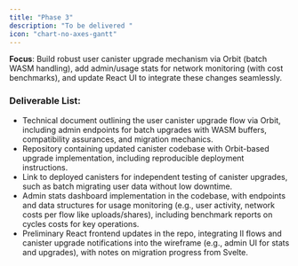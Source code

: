 ```yaml
---
title: "Phase 3"
description: "To be delivered "
icon: "chart-no-axes-gantt"
---
```


**Focus**: Build robust user canister upgrade mechanism via Orbit (batch WASM handling), add admin/usage stats for network monitoring (with cost benchmarks), and update React UI to integrate these changes seamlessly.

### Deliverable List:

- Technical document outlining the user canister upgrade flow via Orbit, including admin endpoints for batch upgrades with WASM buffers, compatibility assurances, and migration mechanics.
- Repository containing updated canister codebase with Orbit-based upgrade implementation, including reproducible deployment instructions.
- Link to deployed canisters for independent testing of canister upgrades, such as batch migrating user data without low downtime.
- Admin stats dashboard implementation in the codebase, with endpoints and data structures for usage monitoring (e.g., user activity, network costs per flow like uploads/shares), including benchmark reports on cycles costs for key operations.
- Preliminary React frontend updates in the repo, integrating II flows and canister upgrade notifications into the wireframe (e.g., admin UI for stats and upgrades), with notes on migration progress from Svelte.
